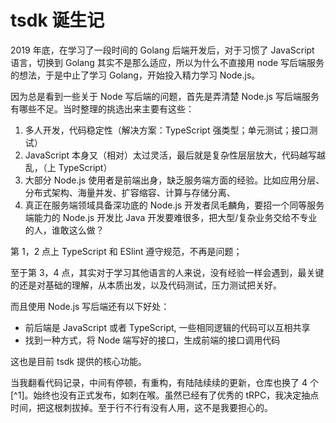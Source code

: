 # tsdk 诞生记


2019 年底，在学习了一段时间的 Golang 后端开发后，对于习惯了 JavaScript 语言，切换到 Golang 其实不是那么适应，所以为什么不直接用 node 写后端服务的想法，于是中止了学习 Golang，开始投入精力学习 Node.js。

因为总是看到一些关于 Node 写后端的问题，首先是弄清楚 Node.js 写后端服务有哪些不足。当时整理的挑选出来主要有这些：

1. 多人开发，代码稳定性（解决方案：TypeScript 强类型；单元测试；接口测试）
2. JavaScript 本身又（相对）太过灵活，最后就是复杂性层层放大，代码越写越乱，（上 TypeScript）
3. 大部分 Node.js 使用者是前端出身，缺乏服务端方面的经验。比如应用分层、分布式架构、海量并发、扩容缩容、计算与存储分离、
4. 真正在服务端领域具备深功底的 Node.js 开发者凤毛麟角，要招一个同等服务端能力的 Node.js 开发比 Java 开发要难很多，把大型/复杂业务交给不专业的人，谁敢这么做？

第 1，2 点上 TypeScript 和 ESlint 遵守规范，不再是问题；

至于第 3，4 点，其实对于学习其他语言的人来说，没有经验一样会遇到，最关键的还是对基础的理解，从本质出发，以及代码测试，压力测试把关好。

而且使用 Node.js 写后端还有以下好处：

- 前后端是 JavaScript 或者 TypeScript, 一些相同逻辑的代码可以互相共享
- 找到一种方式，将 Node 端写好的接口，生成前端的接口调用代码

这也是目前 tsdk 提供的核心功能。


<Callout emoji="🐣">
  当我翻看代码记录，中间有停顿，有重构，有陆陆续续的更新，仓库也换了 4
  个[^1]。始终也没有正式发布，如刺在喉。虽然已经有了优秀的
  tRPC，我决定抽点时间，把这根刺拔掉。至于行不行有没有人用，这不是我要担心的。
</Callout>

[^1]:刚开始叫 **nsf** (Node Server Framework)；后来重新整理结构改名为 **bsv**；将 express 重构为使用 fastify，再从 fastify 切换回来 express；最后改名为 **tsdk**，再到现在的 **tsdk-monorepo**
